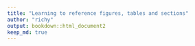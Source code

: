 ```yaml
---
title: "Learning to reference figures, tables and sections"
author: "richy"
output: bookdown::html_document2
keep_md: true
---
```


